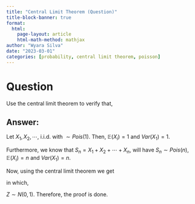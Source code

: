 ```yaml
---
title: "Central Limit Theorem (Question)"
title-block-banner: true
format:
  html:
    page-layout: article
    html-math-method: mathjax
author: "Wyara Silva"
date: "2023-03-01"
categories: [probability, central limit theorem, poisson]
---
```


# Question

Use the central limit theorem to verify that,

\begin{equation*}
\begin{array}{rclll}
\lim\limits_{n \to \infty}e^{-n}\displaystyle\sum^{n}_{k=0}\dfrac{2n^{k}}{k!} & = & 1.
\end{array}
\end{equation*}


## Answer:

Let $X_{1}, X_{2}, \cdots$, i.i.d. with $\sim Pois(1)$. Then, $\mathbb{E}(X_{i}) = 1$ and $Var(X_{1}) = 1$.

Furthermore, we know that $S_{n} = X_{1} + X_{2} + \cdots + X_{n}$, will have $S_{n} \sim Pois(n)$, $\mathbb{E}(X_{i}) = n$ and $Var(X_{1}) = n$.

Now, using the central limit theorem we get

\begin{equation*}
\begin{array}{rclll}
e^{-n}\displaystyle\sum^{n}_{k=0}\dfrac{2n^{k}}{k!} & = & \displaystyle\sum^{n}_{k=0}\mathbb{P}(S_{n} = k) & = & \mathbb{P}(S_{n}\leq n)
\end{array}
\end{equation*}

in which, 

\begin{equation*}
\begin{array}{rclll}
\mathbb{P}\left( \dfrac{S_{n} - n}{\sqrt{n}} \leq \dfrac{n - n}{\sqrt{n}}\right) & {\underset{n \to \infty}{\longrightarrow}} & \mathbb{P}(Z\leq 0) & = & \dfrac{1}{2}
\end{array}
\end{equation*}

$Z \sim N(0,1)$. Therefore, the proof is done. 

\begin{equation*}
\begin{array}{rclll}
\lim\limits_{n \to \infty}\displaystyle\sum^{n}_{k=0}e^{-n}\dfrac{n^{k}}{k!} & = & \dfrac{1}{2}.
\end{array}
\end{equation*}
